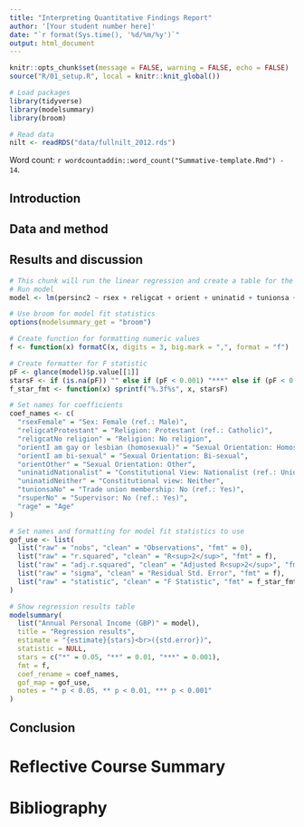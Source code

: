 ```yaml
---
title: "Interpreting Quantitative Findings Report"
author: '[Your student number here]'
date: "`r format(Sys.time(), '%d/%m/%y')`"
output: html_document
---
```

<!-- This is a suggested template to write the summative assignments. Feel free to make changes as appropriate according to the guidance. -->

```r
knitr::opts_chunk$set(message = FALSE, warning = FALSE, echo = FALSE)
source("R/01_setup.R", local = knitr::knit_global())
```

```r
# Load packages
library(tidyverse)
library(modelsummary)
library(broom)

# Read data
nilt <- readRDS("data/fullnilt_2012.rds")
```

Word count: `r wordcountaddin::word_count("Summative-template.Rmd") - 14`.
<!-- Update the "- 14" in the line above to also take into account your bibliography. For example, if your bibliography is 184 characters then update the above to "- 198". -->


## Introduction
<!-- Word count: approx. 400  -->
<!-- Look at the model in 'Results and discussion' below. Based on this state a research question and a hypothesis. Remember a hypothesis needs at least two variables. -->


## Data and method
<!-- Word count: approx. 600 -->
<!-- In this section your goal is to demonstrate that you can describe data and that you understand research design and data collection. -->


## Results and discussion
<!-- Word count: approx. 1100 -->
<!-- In this section your goal is to demonstrate that you can interpret quantitative results. Additional credit is available if you are able to relate these findings to social science theories or if you can put the findings in context. -->

```r
# This chunk will run the linear regression and create a table for the regression results.
# Run model
model <- lm(persinc2 ~ rsex + religcat + orient + uninatid + tunionsa + rsuper + rage, data = nilt)

# Use broom for model fit statistics
options(modelsummary_get = "broom")

# Create function for formatting numeric values
f <- function(x) formatC(x, digits = 3, big.mark = ",", format = "f")

# Create formatter for F statistic
pF <- glance(model)$p.value[[1]]
starsF <- if (is.na(pF)) "" else if (pF < 0.001) "***" else if (pF < 0.01) "**" else if (pF < 0.05) "*" else ""
f_star_fmt <- function(x) sprintf("%.3f%s", x, starsF)

# Set names for coefficients
coef_names <- c(
  "rsexFemale" = "Sex: Female (ref.: Male)",
  "religcatProtestant" = "Religion: Protestant (ref.: Catholic)",
  "religcatNo religion" = "Religion: No religion",
  "orientI am gay or lesbian (homosexual)" = "Sexual Orientation: Homosexual (ref.: Heterosexual)",
  "orientI am bi-sexual" = "Sexual Orientation: Bi-sexual",
  "orientOther" = "Sexual Orientation: Other",
  "uninatidNationalist" = "Constitutional View: Nationalist (ref.: Unionist)",
  "uninatidNeither" = "Constitutional view: Neither",
  "tunionsaNo" = "Trade union membership: No (ref.: Yes)",
  "rsuperNo" = "Supervisor: No (ref.: Yes)",
  "rage" = "Age"
)

# Set names and formatting for model fit statistics to use
gof_use <- list(
  list("raw" = "nobs", "clean" = "Observations", "fmt" = 0),
  list("raw" = "r.squared", "clean" = "R<sup>2</sup>", "fmt" = f),
  list("raw" = "adj.r.squared", "clean" = "Adjusted R<sup>2</sup>", "fmt" = f),
  list("raw" = "sigma", "clean" = "Residual Std. Error", "fmt" = f),
  list("raw" = "statistic", "clean" = "F Statistic", "fmt" = f_star_fmt)
)

# Show regression results table
modelsummary(
  list("Annual Personal Income (GBP)" = model),
  title = "Regression results",
  estimate = "{estimate}{stars}<br>({std.error})",
  statistic = NULL,
  stars = c("*" = 0.05, "**" = 0.01, "***" = 0.001),
  fmt = f,
  coef_rename = coef_names,
  gof_map = gof_use,
  notes = "* p < 0.05, ** p < 0.01, *** p < 0.001"
)
```


## Conclusion
<!-- Word count: approx. 400 -->
<!-- Clearly state your findings. Do the findings raise any questions for future research? -->


# Reflective Course Summary
<!-- Word count: approx. 500 -->
<!-- Critically reflect on the issues that were most relevant and pertinent to the process of your own learning in the labs. -->

# Bibliography
<!-- Include bibliography entries for both the Interpretive Quantitative Findings Report and Reflective Course Summary here. -->
